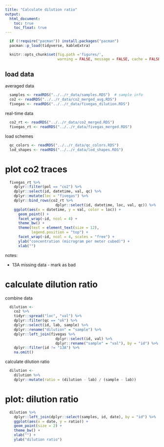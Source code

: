 ```yaml
---
title: "Calculate dilution ratio"
output:
  html_document:
    toc: true
    toc_float: true
---
```


```r
  if (!require("pacman")) install.packages("pacman")
  pacman::p_load(tidyverse, kableExtra)
```

```r
  knitr::opts_chunk$set(fig.path ='figures/', 
                        warning = FALSE, message = FALSE, cache = FALSE)
```

## load data

averaged data

```r
  samples <- readRDS("../../r_data/samples.RDS")  # sample info
  co2 <- readRDS("../../r_data/co2_merged_avg.RDS")
  fivegas <- readRDS("../../r_data/fivegas_dilution.RDS")
```

real-time data

```r
  co2_rt <- readRDS("../../r_data/co2_merged.RDS")
  fivegas_rt <- readRDS("../../r_data/fivegas_merged.RDS")
```

load schemes

```r
  qc_colors <- readRDS("../../r_data/qc_colors.RDS")
  lod_shapes <- readRDS("../../r_data/lod_shapes.RDS")
```

# plot co2 traces

```r
  fivegas_rt %>%
    dplyr::filter(pol == "co2") %>%
    dplyr::select(id, datetime, val, qc) %>%
    dplyr::mutate(loc = "fivegas") %>%
    dplyr::bind_rows(co2_rt %>%
                       dplyr::select(id, datetime, loc, val, qc)) %>%
    ggplot(aes(x = datetime, y = val, color = loc)) + 
      geom_point() +
      facet_wrap(~id, ncol = 4) +
      theme_bw() +
      theme(text = element_text(size = 12),
            legend.position = "top") +
      facet_wrap(~id, ncol = 4, scales = "free") +
      ylab("concentration (microgram per meter cubed)") +
      xlab("")
```

notes:

* 13A missing data - mark as bad

# calculate dilution ratio

combine data

```r
  dilution <-
    co2 %>%
    tidyr::spread("loc", "val") %>%
    dplyr::filter(qc == "ok") %>%
    dplyr::select(id, lab, sample) %>%
    dplyr::rename("dilution" = "sample") %>%
    dplyr::left_join(fivegas %>%
                       dplyr::select(id, val) %>%
                       dplyr::rename("sample" = "val"), by = "id") %>%
    dplyr::filter(id != "13A") %>%
    na.omit()
```

calculate dilution ratio

```r
  dilution <-
    dilution %>%
    dplyr::mutate(ratio = (dilution - lab) / (sample - lab))
```

# plot: dilution ratio

```r
  dilution %>%
    dplyr::left_join(dplyr::select(samples, id, date), by = "id") %>%
    ggplot(aes(x = date, y = ratio)) +
    geom_point(size = 2) +
    theme_bw() +
    xlab("") +
    ylab("dilution ratio")
```

